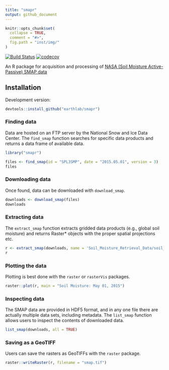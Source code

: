 ```yaml
---
title: "smapr"
output: github_document
---
```


```r
knitr::opts_chunk$set(
  collapse = TRUE,
  comment = "#>",
  fig.path = "inst/img/"
)
```

[![Build Status](https://travis-ci.com/mbjoseph/smapr.svg?token=cyseeEQGyeK9iSxrdQsF&branch=master)](https://travis-ci.com/mbjoseph/smapr) [![codecov](https://codecov.io/gh/mbjoseph/smapr/branch/master/graph/badge.svg?token=UfxG4DDJ5H)](https://codecov.io/gh/mbjoseph/smapr)

An R package for acquisition and processing of [NASA (Soil Moisture Active-Passive) SMAP data](http://smap.jpl.nasa.gov/)

## Installation

Development version:

```r
devtools::install_github("earthlab/smapr")
```

### Finding data

Data are hosted on an FTP server by the National Snow and Ice Data Center.
The `find_smap` function searches for specific data products and returns a data frame of available data.

```r
library("smapr")

files <- find_smap(id = "SPL3SMP", date = "2015.05.01", version = 3)
files
```

### Downloading data

Once found, data can be downloaded with `download_smap`.

```r
downloads <- download_smap(files)
downloads
```


### Extracting data

The `extract_smap` function extracts gridded data products (e.g., global soil moisture) and returns Raster* objects with the proper spatial projections etc.

```r
r <- extract_smap(downloads, name = 'Soil_Moisture_Retrieval_Data/soil_moisture')
r
```

### Plotting the data

Plotting is best done with the `raster` or `rasterVis` packages.

```r
raster::plot(r, main = "Soil Moisture: May 01, 2015")
```


### Inspecting data

The SMAP data are provided in HDF5 format, and in any one file there are actually multiple data sets, including metadata.
The `list_smap` function allows users to inspect the contents of downloaded data.

```r
list_smap(downloads, all = TRUE)
```

### Saving as a GeoTIFF

Users can save the rasters as GeoTIFFs with the `raster` package.

```r
raster::writeRaster(r, filename = "smap.tif")
```
